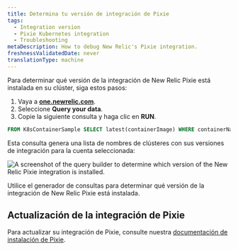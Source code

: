 ```yaml
---
title: Determina tu versión de integración de Pixie
tags:
  - Integration version
  - Pixie Kubernetes integration
  - Troubleshooting
metaDescription: How to debug New Relic's Pixie integration.
freshnessValidatedDate: never
translationType: machine
---
```



Para determinar qué versión de la integración de New Relic Pixie está instalada en su clúster, siga estos pasos:

1. Vaya a <DoNotTranslate>**[one.newrelic.com](https://one.newrelic.com/all-capabilities)**</DoNotTranslate>.
2. Seleccione <DoNotTranslate>**Query your data**</DoNotTranslate>.
3. Copie la siguiente consulta y haga clic en <DoNotTranslate>**RUN**</DoNotTranslate>.

```sql
FROM K8sContainerSample SELECT latest(containerImage) WHERE containerName LIKE '%newrelic-pixie%' FACET clusterName
```

Esta consulta genera una lista de nombres de clústeres con sus versiones de integración para la cuenta seleccionada:

<img
  title="Pixie integration in query builder"
  alt="A screenshot of the query builder to determine which version of the New Relic Pixie integration is installed."
  src={pixieIntegrationVersion}
/>

<figcaption>
  Utilice el generador de consultas para determinar qué versión de la integración de New Relic Pixie está instalada.
</figcaption>

## Actualización de la integración de Pixie

Para actualizar su integración de Pixie, consulte nuestra [documentación de instalación de Pixie](/docs/kubernetes-pixie/auto-telemetry-pixie/install-auto-telemetry-pixie/#upgrade).
